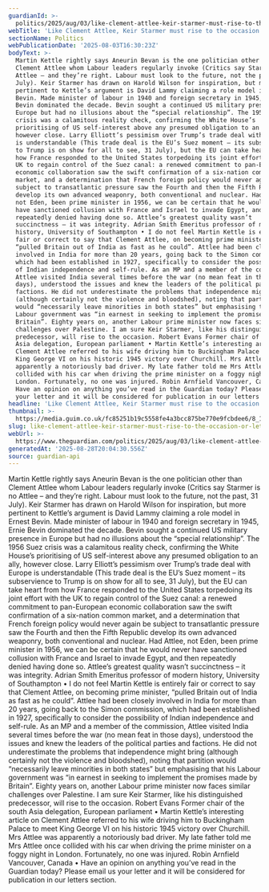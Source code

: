 ```yaml
---
guardianId: >-
  politics/2025/aug/03/like-clement-attlee-keir-starmer-must-rise-to-the-occasion
webTitle: 'Like Clement Attlee, Keir Starmer must rise to the occasion | Letters'
sectionName: Politics
webPublicationDate: '2025-08-03T16:30:23Z'
bodyText: >-
  Martin Kettle rightly says Aneurin Bevan is the one politician other than
  Clement Attlee whom Labour leaders regularly invoke (Critics say Starmer is no
  Attlee – and they’re right. Labour must look to the future, not the past, 31
  July). Keir Starmer has drawn on Harold Wilson for inspiration, but more
  pertinent to Kettle’s argument is David Lammy claiming a role model in Ernest
  Bevin. Made minister of labour in 1940 and foreign secretary in 1945, Ernie
  Bevin dominated the decade. Bevin sought a continued US military presence in
  Europe but had no illusions about the “special relationship”. The 1956 Suez
  crisis was a calamitous reality check, confirming the White House’s
  prioritising of US self-interest above any presumed obligation to an ally,
  however close. Larry Elliott’s pessimism over Trump’s trade deal with Europe
  is understandable (This trade deal is the EU’s Suez moment – its subservience
  to Trump is on show for all to see, 31 July), but the EU can take heart from
  how France responded to the United States torpedoing its joint effort with the
  UK to regain control of the Suez canal: a renewed commitment to pan-European
  economic collaboration saw the swift confirmation of a six-nation common
  market, and a determination that French foreign policy would never again be
  subject to transatlantic pressure saw the Fourth and then the Fifth Republic
  develop its own advanced weaponry, both conventional and nuclear. Had Attlee,
  not Eden, been prime minister in 1956, we can be certain that he would never
  have sanctioned collusion with France and Israel to invade Egypt, and then
  repeatedly denied having done so. Attlee’s greatest quality wasn’t
  succinctness – it was integrity. Adrian Smith Emeritus professor of modern
  history, University of Southampton • I do not feel Martin Kettle is entirely
  fair or correct to say that Clement Attlee, on becoming prime minister,
  “pulled Britain out of India as fast as he could”. Attlee had been closely
  involved in India for more than 20 years, going back to the Simon commission,
  which had been established in 1927, specifically to consider the possibility
  of Indian independence and self-rule. As an MP and a member of the commission,
  Attlee visited India several times before the war (no mean feat in those
  days), understood the issues and knew the leaders of the political parties and
  factions. He did not underestimate the problems that independence might bring
  (although certainly not the violence and bloodshed), noting that partition
  would “necessarily leave minorities in both states” but emphasising that his
  Labour government was “in earnest in seeking to implement the promises made by
  Britain”. Eighty years on, another Labour prime minister now faces similar
  challenges over Palestine. I am sure Keir Starmer, like his distinguished
  predecessor, will rise to the occasion. Robert Evans Former chair of the south
  Asia delegation, European parliament • Martin Kettle’s interesting article on
  Clement Attlee referred to his wife driving him to Buckingham Palace to meet
  King George VI on his historic 1945 victory over Churchill. Mrs Attlee was
  apparently a notoriously bad driver. My late father told me Mrs Attlee once
  collided with his car when driving the prime minister on a foggy night in
  London. Fortunately, no one was injured. Robin Arnfield Vancouver, Canada •
  Have an opinion on anything you’ve read in the Guardian today? Please email us
  your letter and it will be considered for publication in our letters section.
headline: 'Like Clement Attlee, Keir Starmer must rise to the occasion'
thumbnail: >-
  https://media.guim.co.uk/fc85251b19c5558fe4a3bcc875be770e9fcbdee6/8_131_1579_1263/500.jpg
slug: like-clement-attlee-keir-starmer-must-rise-to-the-occasion-or-letters
webUrl: >-
  https://www.theguardian.com/politics/2025/aug/03/like-clement-attlee-keir-starmer-must-rise-to-the-occasion
generatedAt: '2025-08-28T20:04:30.556Z'
source: guardian-api
---
```

Martin Kettle rightly says Aneurin Bevan is the one politician other than Clement Attlee whom Labour leaders regularly invoke (Critics say Starmer is no Attlee – and they’re right. Labour must look to the future, not the past, 31 July). Keir Starmer has drawn on Harold Wilson for inspiration, but more pertinent to Kettle’s argument is David Lammy claiming a role model in Ernest Bevin. Made minister of labour in 1940 and foreign secretary in 1945, Ernie Bevin dominated the decade. Bevin sought a continued US military presence in Europe but had no illusions about the “special relationship”. The 1956 Suez crisis was a calamitous reality check, confirming the White House’s prioritising of US self-interest above any presumed obligation to an ally, however close. Larry Elliott’s pessimism over Trump’s trade deal with Europe is understandable (This trade deal is the EU’s Suez moment – its subservience to Trump is on show for all to see, 31 July), but the EU can take heart from how France responded to the United States torpedoing its joint effort with the UK to regain control of the Suez canal: a renewed commitment to pan-European economic collaboration saw the swift confirmation of a six-nation common market, and a determination that French foreign policy would never again be subject to transatlantic pressure saw the Fourth and then the Fifth Republic develop its own advanced weaponry, both conventional and nuclear. Had Attlee, not Eden, been prime minister in 1956, we can be certain that he would never have sanctioned collusion with France and Israel to invade Egypt, and then repeatedly denied having done so. Attlee’s greatest quality wasn’t succinctness – it was integrity. Adrian Smith Emeritus professor of modern history, University of Southampton • I do not feel Martin Kettle is entirely fair or correct to say that Clement Attlee, on becoming prime minister, “pulled Britain out of India as fast as he could”. Attlee had been closely involved in India for more than 20 years, going back to the Simon commission, which had been established in 1927, specifically to consider the possibility of Indian independence and self-rule. As an MP and a member of the commission, Attlee visited India several times before the war (no mean feat in those days), understood the issues and knew the leaders of the political parties and factions. He did not underestimate the problems that independence might bring (although certainly not the violence and bloodshed), noting that partition would “necessarily leave minorities in both states” but emphasising that his Labour government was “in earnest in seeking to implement the promises made by Britain”. Eighty years on, another Labour prime minister now faces similar challenges over Palestine. I am sure Keir Starmer, like his distinguished predecessor, will rise to the occasion. Robert Evans Former chair of the south Asia delegation, European parliament • Martin Kettle’s interesting article on Clement Attlee referred to his wife driving him to Buckingham Palace to meet King George VI on his historic 1945 victory over Churchill. Mrs Attlee was apparently a notoriously bad driver. My late father told me Mrs Attlee once collided with his car when driving the prime minister on a foggy night in London. Fortunately, no one was injured. Robin Arnfield Vancouver, Canada • Have an opinion on anything you’ve read in the Guardian today? Please email us your letter and it will be considered for publication in our letters section.
